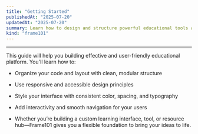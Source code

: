 ```yaml
---
title: "Getting Started"
publishedAt: "2025-07-20"
updatedAt: "2025-07-20"
summary: Learn how to design and structure powerful educational tools and pages using Frame101's modern development approach—focused on clarity, style, and interactivity."
kind: "frame101"
---
```

---

This guide will help you building effective and user-friendly educational platform. You'll learn how to:

- Organize your code and layout with clean, modular structure

- Use responsive and accessible design principles

- Style your interface with consistent color, spacing, and typography

- Add interactivity and smooth navigation for your users

- Whether you’re building a custom learning interface, tool, or resource hub—Frame101 gives you a flexible foundation to bring your ideas to life.
